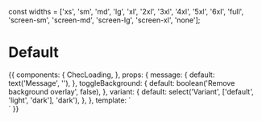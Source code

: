 const widths = ['xs', 'sm', 'md', 'lg', 'xl', '2xl', '3xl', '4xl', '5xl', '6xl', 'full', 'screen-sm', 'screen-md', 'screen-lg', 'screen-xl', 'none'];

<Meta title="Components" component={ChecLoading} />

# Default

<Props of={ChecLoading} />

<Preview>
  <Story name="Loading">
    {{
      components: {
        ChecLoading,
      },
      props: {
        message: {
          default: text('Message', ''),
        },
        toggleBackground: {
          default: boolean('Remove background overlay', false),
        },
        variant: {
          default: select('Variant', ['default', 'light', 'dark'], 'dark'),
        },
      },
      template: `
        <div class="font-lato">
          <ChecLoading :variant="variant" :withoutBackground="toggleBackground" class="w-5 h-5 mx-auto" :message="message" />
          <template>
            <p>Lorem ipsum dolor sit amet, consectetur adipiscing elit. Etiam eget elementum quam. Sed vitae nulla malesuada, suscipit purus non, mollis risus.</p>
            <p>Etiam eu odio pharetra, porttitor nisi eget, gravida tellus. Aliquam consequat urna sed cursus imperdiet.</p>
            <p>Duis lobortis, diam eget tempor feugiat, dolor ipsum vulputate tortor, vitae aliquet lorem erat in velit. Duis suscipit consequat neque, pretium congue risus condimentum malesuada.</p>
            <p>Duis sed interdum felis, sit amet varius massa. Suspendisse commodo enim id lobortis tristique.</p>
          </template>
        </div>`
    }}
  </Story>
</Preview>
